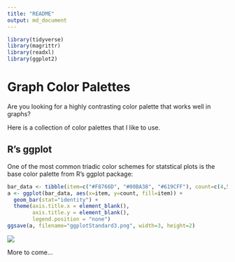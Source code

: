 ```yaml
---
title: "README"
output: md_document
---
```


```r
library(tidyverse)
library(magrittr)
library(readxl)
library(ggplot2)
```

# Graph Color Palettes

Are you looking for a highly contrasting color palette that works well in graphs?

Here is a collection of color palettes that I like to use.

## R's ggplot

One of the most common triadic color schemes for statstical plots is the base color palette from R's ggplot package:

```r
bar_data <- tibble(item=c("#F8766D", "#00BA38", "#619CFF"), count=c(4,5,3))
a <- ggplot(bar_data, aes(x=item, y=count, fill=item)) +
  geom_bar(stat="identity") +
  theme(axis.title.x = element_blank(),
        axis.title.y = element_blank(),
        legend.position = "none")
ggsave(a, filename="ggplotStandard3.png", width=3, height=2)
```
<img src="ggplotStandard3.png"/>


More to come...